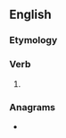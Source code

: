 ==English==

===Etymology===
{{suffix|en|disgrace|eth}}

===Verb===
{{head|en|verb form}}

# {{en-archaic third-person singular of|disgrace}}

===Anagrams===
* {{anagrams|en|a=acdeghirst|scraighted}}